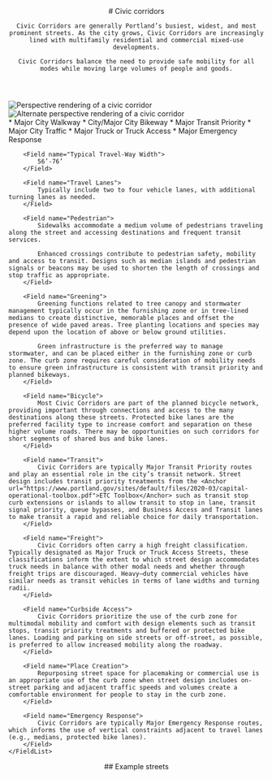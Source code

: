 

<header class="prose-lg">
    # Civic corridors

    Civic Corridors are generally Portland’s busiest, widest, and most prominent streets. As the city grows, Civic Corridors are increasingly lined with multifamily residential and commercial mixed-use developments.

    Civic Corridors balance the need to provide safe mobility for all modes while moving large volumes of people and goods.

</header>
<Image
    src={`${publicPath}img/street-type/CivicCorridor_Perspective.webp`}
    class="my-4"
    alt="Perspective rendering of a civic corridor"
    title="Perspective rendering of a civic corridor"
/>
<Image
    src={`${publicPath}img/street-type/CivicCorridorALT_Perspective.webp`}
    class="my-4"
    alt="Alternate perspective rendering of a civic corridor"
    title="Alternate perspective rendering of a civic corridor"
/>
<section class="mt-8 prose">
    <FieldList class="gap-4">
        <Field name="Typical Street Classification">
            * Major City Walkway                    
            * City/Major City Bikeway
            * Major Transit Priority
            * Major City Traffic
            * Major Truck or Truck Access
            * Major Emergency Response
        </Field>

        <Field name="Typical Travel-Way Width">
            56’-76’
        </Field>

        <Field name="Travel Lanes">
            Typically include two to four vehicle lanes, with additional turning lanes as needed.
        </Field>

        <Field name="Pedestrian">
            Sidewalks accommodate a medium volume of pedestrians traveling along the street and accessing destinations and frequent transit services.

            Enhanced crossings contribute to pedestrian safety, mobility and access to transit. Designs such as median islands and pedestrian signals or beacons may be used to shorten the length of crossings and stop traffic as appropriate.
        </Field>

        <Field name="Greening">
            Greening functions related to tree canopy and stormwater management typically occur in the furnishing zone or in tree-lined medians to create distinctive, memorable places and offset the presence of wide paved areas. Tree planting locations and species may depend upon the location of above or below ground utilities.

            Green infrastructure is the preferred way to manage stormwater, and can be placed either in the furnishing zone or curb zone. The curb zone requires careful consideration of mobility needs to ensure green infrastructure is consistent with transit priority and planned bikeways.
        </Field>

        <Field name="Bicycle">
            Most Civic Corridors are part of the planned bicycle network, providing important through connections and access to the many destinations along these streets. Protected bike lanes are the preferred facility type to increase comfort and separation on these higher volume roads. There may be opportunities on such corridors for short segments of shared bus and bike lanes.
        </Field>

        <Field name="Transit">
            Civic Corridors are typically Major Transit Priority routes and play an essential role in the city’s transit network. Street design includes transit priority treatments from the <Anchor url="https://www.portland.gov/sites/default/files/2020-03/capital-operational-toolbox.pdf">ETC Toolbox</Anchor> such as transit stop curb extensions or islands to allow transit to stop in lane, transit signal priority, queue bypasses, and Business Access and Transit lanes to make transit a rapid and reliable choice for daily transportation.
        </Field>

        <Field name="Freight">
            Civic Corridors often carry a high freight classification. Typically designated as Major Truck or Truck Access Streets, these classifications inform the extent to which street design accommodates truck needs in balance with other modal needs and whether through freight trips are discouraged. Heavy–duty commercial vehicles have similar needs as transit vehicles in terms of lane widths and turning radii.
        </Field>

        <Field name="Curbside Access">
            Civic Corridors prioritize the use of the curb zone for multimodal mobility and comfort with design elements such as transit stops, transit priority treatments and buffered or protected bike lanes. Loading and parking on side streets or off-street, as possible, is preferred to allow increased mobility along the roadway.
        </Field>

        <Field name="Place Creation">
            Repurposing street space for placemaking or commercial use is an appropriate use of the curb zone when street design includes on-street parking and adjacent traffic speeds and volumes create a comfortable environment for people to stay in the curb zone.
        </Field>

        <Field name="Emergency Response">
            Civic Corridors are typically Major Emergency Response routes, which informs the use of vertical constraints adjacent to travel lanes (e.g., medians, protected bike lanes).
        </Field>
    </FieldList>

</section>
<section>
    <header class="prose mb-4">
        ## Example streets
    </header>
    <Map type="cic"></Map>
</section>
